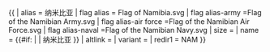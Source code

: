 {{ {{{1<noinclude>|country showdata</noinclude>}}}
| alias = 纳米比亚
| flag alias = Flag of Namibia.svg
| flag alias-army =Flag of the Namibian Army.svg
| flag alias-air force =Flag of the Namibian Air Force.svg
| flag alias-naval =Flag of the Namibian Navy.svg
| size = {{{size|}}}
| name = {{#if: {{{name|}}} | {{{name|}}} | 纳米比亚 }}
| altlink = {{{altlink|}}}
| variant = {{{variant|}}}
<noinclude>
| redir1 = NAM
</noinclude>
}}
